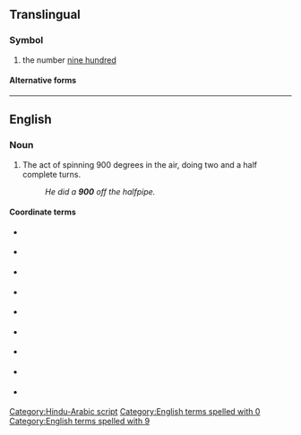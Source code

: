 ==Translingual==

===Symbol===
{{head|mul|symbol|previous|899|next|901}}

# the number [[nine hundred]]

====Alternative forms====
{{mul-numberchart/900}}

[[Category:Hindu-Arabic script]]

----

==English==

===Noun===
{{en-noun}}

# {{lb|en|sports}} The act of spinning 900 degrees in the air, doing two and a half complete turns.
#: ''He did a '''900''' off the halfpipe.''

====Coordinate terms====
{{top3}}
* {{l|en|1800}} {{gloss|5 turns}}
* {{l|en|1620}} {{gloss|4-1/2 turns}}
* {{l|en|1440}} {{gloss|4 turns}}
* {{l|en|1260}} {{gloss|3-1/2 turns}}
* {{l|en|1080}} {{gloss|3 turns}}
* {{l|en|720}} {{gloss|2 turns}}
* {{l|en|540}} {{gloss|1-1/2 turns}}
* {{l|en|360}} {{gloss|1 complete turn}}
* {{l|en|180}} {{gloss|1/2 turn}}
{{bottom}}

[[Category:English terms spelled with 0]]
[[Category:English terms spelled with 9]]